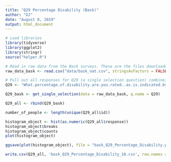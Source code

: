 ```yaml
---
title: "Q29 Percentage Disability (Bask)"
author: "DJ"
date: "August 8, 2019"
output: html_document
---
```

```r
# Load libraries
library(tidyverse)
library(ggplot2)
library(stringr)
source("helper.R")
```

```r
# Read in raw data from the Bask surveys. These are the files downloaded from survey monkey saved as a .csv
raw_data_bask <- read.csv("data/bask_nat.csv", stringsAsFactors = FALSE)
```

```r
# Pull out all responses for Q29 (a single selection question) combine, then determine 'question n'
Q29 <- "What.percentage.of.disability.are.you.rated..as.is.indicated.by.the.Veteran.s.Affairs..VA.."

Q29_bask <- get_single_selection(data = raw_data_bask, q.name = Q29)

Q29_all <- rbind(Q29_bask)

number_of_people <- length(unique(Q29_all$id))
```


```r
histogram_object <- hist(as.numeric(Q29_all$response))
histogram_object$breaks
histogram_object$counts
plot(histogram_object)
```

```r
ggsave(plot(histogram_object), file = "bask_Q29_Percentage_Disability.png")
```

```r
write.csv(Q29_all, 'bask_Q29_Percentage_Disability_10.csv', row.names = FALSE)
```



